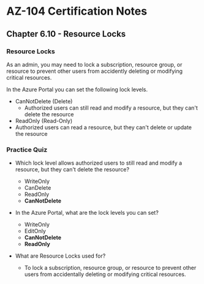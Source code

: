 # AZ-104 Certification Notes
## Chapter 6.10 - Resource Locks

### Resource Locks
As an admin, you may need to lock a subscription, resource group, or resource to prevent other users from accidently deleting or modifying critical resources.

In the Azure Portal you can set the following lock levels.
* CanNotDelete (Delete)
	* Authorized users can still read and modify a resource, but they can't delete the resource
* ReadOnly (Read-Only)
* Authorized users can read a resource, but they can't delete or update the resource

### Practice Quiz
* Which lock level allows authorized users to still read and modify a resource, but they can't delete the resource?
	* WriteOnly
	* CanDelete
	* ReadOnly
	* **CanNotDelete**
* In the Azure Portal, what are the lock levels you can set?
	* WriteOnly
	* EditOnly
	* **CanNotDelete**
	* **ReadOnly**

* What are Resource Locks used for?
	* To lock a subscription, resource group, or resource to prevent other users from accidentally deleting or modifying critical resources.